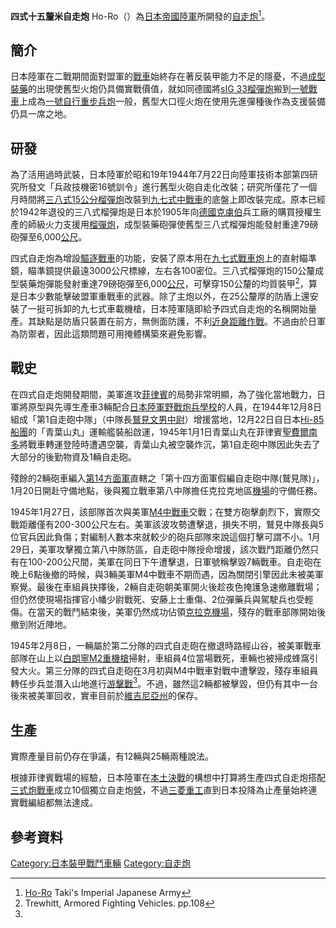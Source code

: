 {{Infobox Weapon
|name=四式自走炮 
|image=File:四式自走砲.jpg
|image_size=280px
|caption= 
|origin={{JAP}} 
|type=[[自走炮|自走炮]] 
<!-- 種類選擇 -->
|is_ranged=
|is_bladed=
|is_explosive=
|is_artillery=yes
|is_vehicle=yes
|is_missile=
|is_UK=
<!-- 服役記錄 -->
|service=1944-1945 
|used_by={{JAP}}
|wars=[[第二次世界大戰|第二次世界大戰]] 
<!-- 生產歷史 -->
|designer=[[日本陸軍技術本部|日本陸軍技術本部]]第四研究所
|design_date=1944/8-9
|manufacturer=[[三菱重工|三菱重工]]
|unit_cost=
|production_date=1944-1945
|number= 
|variants= 
<!-- 基本規格 -->
|spec_label=
|weight=16.3[[公噸|公噸]] 
|length=5.516[[公尺|公尺]] 
|part_length= 
|width=2.33公尺
|height=2.357公尺
|diameter=
|crew=6
<!-- 投射武器規格 --> 
|cartridge= 
|caliber=
|action= 
|rate= 
|velocity= 
|range= 
|max_range= 
|feed= 
|sights= 
<!-- 火炮規格 -->
|breech=
|recoil=
|carriage=
|elevation=-10~+20度
|traverse=中心線左右3度
<!-- 刃器規格 --> 
|blade_type=
|hilt_type=
|sheath_type=
|head_type=
|haft_type=
<!-- 爆炸物內填炸藥規格 --> 
|filling=
|filling_weight=
|detonation=
|yield=
<!-- 車輛/飛彈 規格 -->
|armour=8-25公釐
|primary_armament=[[三八式15公分榴彈炮|三八式15公分榴彈炮]]（口徑150公釐）<br />備彈28發
|secondary_armament=[[九七式車載重機槍|九七式車載重機槍]]一挺
|engine=三菱SA12200VD<br />四行程空冷V型12汽缸[[柴油引擎|柴油引擎]]
|engine_power=170匹馬力/2000轉
|transmission=
|payload_capacity=
|fuel_capacity=200公升
|pw_ratio=
|suspension=鋼板彈簧
|clearance=
|vehicle_range=200公里
|speed=38公里/小時
|guidance=
}}

'''四式十五釐米自走炮''' Ho-Ro（{{Lang-ja|四式十五糎自走砲 ホロ}}）為[[日軍|日本帝國陸軍]]所開發的[[自走炮|自走炮]]<ref name="Taki">[http://www3.plala.or.jp/takihome/ho-ro.htm Ho-Ro] {{Wayback|url=http://www3.plala.or.jp/takihome/ho-ro.htm |date=20140103180005 }} Taki's Imperial Japanese Army</ref>。

== 簡介 ==
日本陸軍在二戰期間面對盟軍的[[戰車|戰車]]始終存在著反裝甲能力不足的隱憂，不過[[成型裝藥|成型裝藥]]的出現使舊型火炮仍具備實戰價值，就如同德國將[[sIG_33榴彈炮|sIG 33榴彈炮]]搬到[[一號戰車|一號戰車]]上成為[[一號自行重步兵炮|一號自行重步兵炮]]一般，舊型大口徑火炮在使用先進彈種後作為支援裝備仍具一席之地。

== 研發 ==
為了活用過時武裝，日本陸軍於昭和19年1944年7月22日向陸軍技術本部第四研究所發文「兵政技機密16號訓令」進行舊型火砲自走化改裝；研究所僅花了一個月時間將[[三八式15公分榴彈炮|三八式15公分榴彈炮]]改裝到[[九七式中戰車|九七式中戰車]]的底盤上即改裝完成。原本已經於1942年退役的三八式榴彈炮是日本於1905年向[[德國|德國]][[克虜伯|克虜伯]]兵工廠的購買授權生產的師級火力支援用[[榴彈炮|榴彈炮]]，成型裝藥砲彈使舊型三八式榴彈炮能發射重達79磅砲彈至6,000[[公尺|公尺]]。

四式自走炮為增設[[驅逐戰車|驅逐戰車]]的功能，安裝了原本用在[[九七式戰車炮|九七式戰車炮]]上的直射瞄準鏡，瞄準鏡提供最遠3000公尺標線，左右各100密位。三八式榴彈炮的150公釐成型裝藥炮彈能發射重達79磅砲彈至6,000[[公尺|公尺]]，可擊穿150公釐的均質裝甲<ref name="AFV">Trewhitt, Armored Fighting Vehicles. pp.108</ref>，算是日本少數能擊破盟軍重戰車的武器。除了主炮以外，在25公釐厚的防盾上還安裝了一挺可拆卸的九七式車載機槍，日本陸軍隨即給予四式自走炮的名稱開始量產。其缺點是防盾只裝置在前方，無側面防護，不利[[近身距離作戰|近身距離作戰]]。不過由於日軍為防禦者，因此這類問題可用掩體構築來避免影響。

== 戰史 ==
在四式自走炮開發期間，美軍進攻[[菲律賓|菲律賓]]的局勢非常明顯，為了強化當地戰力，日軍將原型與先導生產車3輛配合[[日本陸軍野戰炮兵學校|日本陸軍野戰炮兵學校]]的人員，在1944年12月8日組成「第1自走砲中隊」（中隊長[[鷲見文男|鷲見文男]][[中尉|中尉]]）增援當地，12月22日自日本[[Hi-85船團|Hi-85船團]]的「青葉山丸」運輸艦裝船啟運，1945年1月1日青葉山丸在菲律賓[[聖費爾南多_(拉烏尼翁)|聖費爾南多]]將戰車轉運登陸時遭遇空襲，青葉山丸被空襲炸沉，第1自走砲中隊因此失去了大部分的後勤物資及1輛自走砲。

殘餘的2輛砲車編入[[第14方面軍_(日本陸軍)|第14方面軍]]直轄之「第十四方面軍假編自走砲中隊(鷲見隊)」，1月20日開赴守備地點，後與獨立戰車第八中隊擔任克拉克地區[[機場|機場]]的守備任務。

1945年1月27日，該部隊首次與美軍[[M4中戰車|M4中戰車]]交戰；在雙方砲擊劇烈下，實際交戰距離僅有200-300公尺左右。美軍該波攻勢遭擊退，損失不明，鷲見中隊長與5位官兵因此負傷；對編制人數本來就較少的砲兵部隊來說這個打擊可謂不小。1月29日，美軍攻擊獨立第八中隊防區，自走砲中隊授命增援，該次戰鬥距離仍然只有在100-200公尺間，美軍在同日下午遭擊退，日軍號稱擊毀7輛戰車。自走砲在晚上6點後撤的時候，與3輛美軍M4中戰車不期而遇，因為關閉引擎因此未被美軍察覺。最後在車組員抉擇後，2輛自走砲朝美軍開火後趁夜色掩護急速撤離戰場；但仍然使現場指揮官小幡少尉戰死、安藤上士重傷、2位彈藥兵與駕駛兵也受輕傷。在當天的戰鬥結束後，美軍仍然成功佔領[[克拉克機場|克拉克機場]]，殘存的戰車部隊開始後撤到附近陣地。

1945年2月8日，一輛屬於第二分隊的四式自走砲在撤退時路經山谷，被美軍戰車部隊在山上以[[白朗寧M2重機槍|白朗寧M2重機槍]]掃射，車組員4位當場戰死，車輛也被掃成蜂窩引發大火。第三分隊的四式自走砲在3月初與M4中戰車對戰中遭擊毀，殘存車組員轉任步兵並潛入山地進行[[游擊戰|游擊戰]]<ref name="Taki"/>。不過，雖然這2輛都被擊毀，但仍有其中一台後來被美軍回收，實車目前於[[維吉尼亞州|維吉尼亞州]]的{{link-en|美國海軍陸戰隊國家博物館|National Museum of the Marine Corps}}保存。
== 生產 ==
實際產量目前仍存在爭議，有12輛與25輛兩種說法。

根據菲律賓戰場的經驗，日本陸軍在[[本土決戰|本土決戰]]的構想中打算將生產四式自走炮搭配[[三式炮戰車|三式炮戰車]]成立10個獨立自走炮[[營|營]]，不過[[三菱重工|三菱重工]]直到日本投降為止產量始終連實戰編組都無法達成。
== 參考資料 ==
{{reflist}}

{{第二次世界大戰日本裝甲戰鬥車輛}}

[[Category:日本裝甲戰鬥車輛|Category:日本裝甲戰鬥車輛]]
[[Category:自走炮|Category:自走炮]]